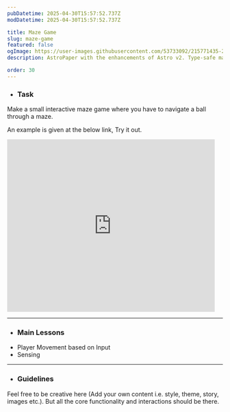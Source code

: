 ```yaml
---
pubDatetime: 2025-04-30T15:57:52.737Z
modDatetime: 2025-04-30T15:57:52.737Z

title: Maze Game
slug: maze-game
featured: false
ogImage: https://user-images.githubusercontent.com/53733092/215771435-25408246-2309-4f8b-a781-1f3d93bdf0ec.png
description: AstroPaper with the enhancements of Astro v2. Type-safe markdown contents, bug fixes and better dev experience etc.

order: 30
---
```



- ### Task

Make a small interactive maze game where you have to navigate a ball through a maze.

An example is given at the below link, Try it out.

<LinkMd href="https://scratch.mit.edu/projects/1144054477" title="Scratch Project Link" />

<div class="scratch-project-preview-container">
    <iframe src="https://scratch.mit.edu/projects/1144054477/embed" allowtransparency="true" width="485" height="402" frameborder="0" scrolling="no" allowfullscreen></iframe>
</div>

---

- ### Main Lessons

<ul class="dash-ul">
    <li>Player Movement based on Input</li>
    <li>Sensing</li>
</ul>

---

- ### Guidelines

Feel free to be creative here (Add your own content i.e. style, theme, story, images etc.). But all the core functionality and interactions should be there.